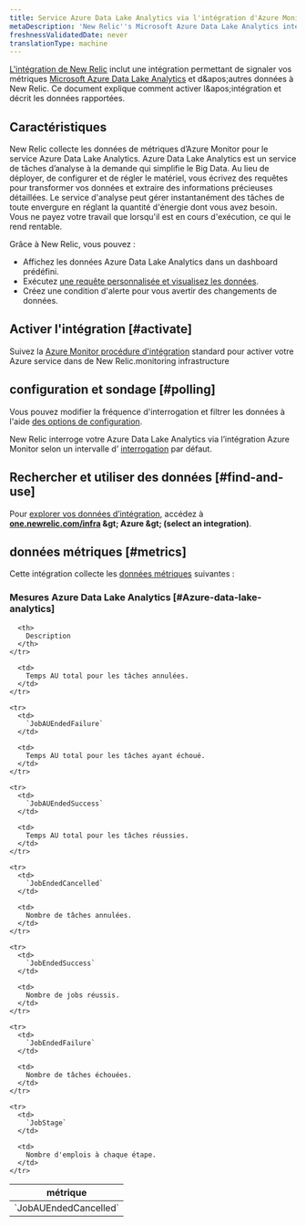```yaml
---
title: Service Azure Data Lake Analytics via l'intégration d'Azure Monitor
metaDescription: 'New Relic''s Microsoft Azure Data Lake Analytics integration: what data it reports and how to enable it.'
freshnessValidatedDate: never
translationType: machine
---
```


[L'intégration de New Relic](/docs/infrastructure/introduction-infra-monitoring) inclut une intégration permettant de signaler vos métriques [Microsoft Azure Data Lake Analytics](https://azure.microsoft.com/en-us/products/data-lake-analytics) et d&amp;apos;autres données à New Relic. Ce document explique comment activer l&amp;apos;intégration et décrit les données rapportées.

## Caractéristiques

New Relic collecte les données de métriques d’Azure Monitor pour le service Azure Data Lake Analytics. Azure Data Lake Analytics est un service de tâches d’analyse à la demande qui simplifie le Big Data. Au lieu de déployer, de configurer et de régler le matériel, vous écrivez des requêtes pour transformer vos données et extraire des informations précieuses détaillées. Le service d'analyse peut gérer instantanément des tâches de toute envergure en réglant la quantité d'énergie dont vous avez besoin. Vous ne payez votre travail que lorsqu'il est en cours d'exécution, ce qui le rend rentable.

Grâce à New Relic, vous pouvez :

* Affichez les données Azure Data Lake Analytics dans un dashboard prédéfini.
* Exécutez [une requête personnalisée et visualisez les données](/docs/infrastructure/integrations-getting-started/getting-started/use-integration-data-new-relic-insights).
* Créez une condition d'alerte pour vous avertir des changements de données.

## Activer l'intégration [#activate]

Suivez la [Azure Monitor procédure d'intégration](/docs/infrastructure/microsoft-azure-integrations/azure-integrations-list/azure-monitor) standard pour activer votre Azure service dans de New Relic.monitoring infrastructure

## configuration et sondage [#polling]

Vous pouvez modifier la fréquence d'interrogation et filtrer les données à l'aide [des options de configuration](/docs/infrastructure/microsoft-azure-integrations/azure-integrations-list/azure-monitor/#settings).

New Relic interroge votre Azure Data Lake Analytics via l’intégration Azure Monitor selon un intervalle d’ [interrogation](/docs/infrastructure/microsoft-azure-integrations/azure-integrations-list/azure-monitor/#settings) par défaut.

## Rechercher et utiliser des données [#find-and-use]

Pour [explorer vos données d’intégration](/docs/infrastructure/integrations/find-use-infrastructure-integration-data), accédez à <DNT>**[one.newrelic.com/infra](https://one.newrelic.com/infra) &amp;gt; Azure &amp;gt; (select an integration)**</DNT>.

## données métriques [#metrics]

Cette intégration collecte les [données métriques](/docs/infrastructure/integrations-getting-started/getting-started/understand-integration-data-data-types#metric) suivantes :

### Mesures Azure Data Lake Analytics [#Azure-data-lake-analytics]

<table>
  <thead>
    <tr>
      <th style={{ width: "300px" }}>
        métrique
      </th>

      <th>
        Description
      </th>
    </tr>
  </thead>

  <tbody>
    <tr>
      <td>
        `JobAUEndedCancelled`
      </td>

      <td>
        Temps AU total pour les tâches annulées.
      </td>
    </tr>

    <tr>
      <td>
        `JobAUEndedFailure`
      </td>

      <td>
        Temps AU total pour les tâches ayant échoué.
      </td>
    </tr>

    <tr>
      <td>
        `JobAUEndedSuccess`
      </td>

      <td>
        Temps AU total pour les tâches réussies.
      </td>
    </tr>

    <tr>
      <td>
        `JobEndedCancelled`
      </td>

      <td>
        Nombre de tâches annulées.
      </td>
    </tr>

    <tr>
      <td>
        `JobEndedSuccess`
      </td>

      <td>
        Nombre de jobs réussis.
      </td>
    </tr>

    <tr>
      <td>
        `JobEndedFailure`
      </td>

      <td>
        Nombre de tâches échouées.
      </td>
    </tr>

    <tr>
      <td>
        `JobStage`
      </td>

      <td>
        Nombre d'emplois à chaque étape.
      </td>
    </tr>
  </tbody>
</table>